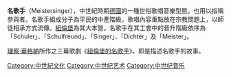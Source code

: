 {{Unreferenced|time=2022-01-17T09:50:58+00:00}}
'''名歌手'''（Meistersinger），中世紀時期[[德國|德國]]的一種世俗歌唱音樂型態，也用以指稱參與者。名歌手組成分子為平民的中產階級，歌唱內容重點放在宗教問題上，以師徒相承方式流傳。[[紐倫堡|紐倫堡]]為其大本營。名歌手在其工會中的晉升階級依序為「Schuler」、「Schulfreund」、「Singer」、「Dichter」及「Meister」。

[[理察·華格納|理察·華格納]]所作之三幕歌劇《[[紐倫堡的名歌手|紐倫堡的名歌手]]》，即是描述名歌手的故事。

{{Authority control}}
{{古典音乐小作品}}

[[Category:中世紀文化|Category:中世紀文化]]
[[Category:中世纪艺术|Category:中世纪艺术]]
[[Category:中世纪音乐|Category:中世纪音乐]]